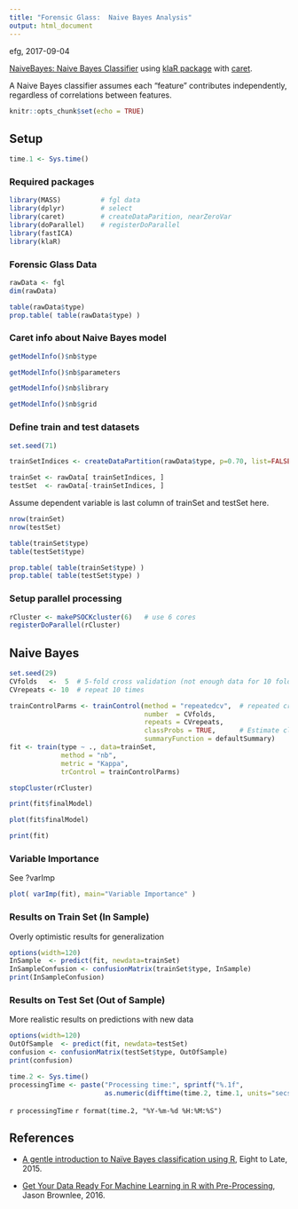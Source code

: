 ```yaml
---
title: "Forensic Glass:  Naive Bayes Analysis"
output: html_document
---
```


efg, 2017-09-04

[NaiveBayes: Naive Bayes Classifier](https://rdrr.io/cran/klaR/man/NaiveBayes.html) using [klaR package](https://cran.r-project.org/web/packages/klaR/klaR.pdf) with [caret](http://topepo.github.io/caret/index.html).

A Naive Bayes classifier assumes each "feature" contributes independently, regardless of correlations between features.

```r
knitr::opts_chunk$set(echo = TRUE)
```

## Setup

```r
time.1 <- Sys.time()
```

### Required packages

```r
library(MASS)          # fgl data
library(dplyr)         # select
library(caret)         # createDataParition, nearZeroVar
library(doParallel)    # registerDoParallel  
library(fastICA)
library(klaR)
```

### Forensic Glass Data

```r
rawData <- fgl
dim(rawData)
```

```r
table(rawData$type)
prop.table( table(rawData$type) )
```

### Caret info about Naive Bayes model

```r
getModelInfo()$nb$type
```

```r
getModelInfo()$nb$parameters
```

```r
getModelInfo()$nb$library
```

```r
getModelInfo()$nb$grid
```

### Define train and test datasets

```r
set.seed(71)

trainSetIndices <- createDataPartition(rawData$type, p=0.70, list=FALSE)

trainSet <- rawData[ trainSetIndices, ]
testSet  <- rawData[-trainSetIndices, ]
```

Assume dependent variable is last column of trainSet and testSet here.

```r
nrow(trainSet)
nrow(testSet)
```


```r
table(trainSet$type) 
table(testSet$type)
```


```r
prop.table( table(trainSet$type) )
prop.table( table(testSet$type) )
```

### Setup parallel processing

```r
rCluster <- makePSOCKcluster(6)   # use 6 cores
registerDoParallel(rCluster)  
```


## Naive Bayes

```r
set.seed(29)
CVfolds   <-  5  # 5-fold cross validation (not enough data for 10 fold here)
CVrepeats <- 10  # repeat 10 times

trainControlParms <- trainControl(method = "repeatedcv",  # repeated cross validation
                                  number  = CVfolds,    
                                  repeats = CVrepeats,
                                  classProbs = TRUE,      # Estimate class probabilities
                                  summaryFunction = defaultSummary)
fit <- train(type ~ ., data=trainSet,
             method = "nb", 
             metric = "Kappa",
             trControl = trainControlParms)

stopCluster(rCluster)
```

```r
print(fit$finalModel)
```

```r
plot(fit$finalModel)
```

```r
print(fit)
```

### Variable Importance

See ?varImp

```r
plot( varImp(fit), main="Variable Importance" )
```

### Results on Train Set (In Sample)

Overly optimistic results for generalization

```r
options(width=120)
InSample  <- predict(fit, newdata=trainSet)
InSampleConfusion <- confusionMatrix(trainSet$type, InSample)
print(InSampleConfusion)   
```

### Results on Test Set (Out of Sample)

More realistic results on predictions with new data

```r
options(width=120)
OutOfSample  <- predict(fit, newdata=testSet)
confusion <- confusionMatrix(testSet$type, OutOfSample)
print(confusion)   
```

```r
time.2 <- Sys.time()
processingTime <- paste("Processing time:", sprintf("%.1f",
                        as.numeric(difftime(time.2, time.1, units="secs"))), "sec\n")
```

`r processingTime`
`r format(time.2, "%Y-%m-%d %H:%M:%S")`   

## References

* [A gentle introduction to Naïve Bayes classification using R](https://eight2late.wordpress.com/2015/11/06/a-gentle-introduction-to-naive-bayes-classification-using-r/), Eight to Late, 2015.

* [Get Your Data Ready For Machine Learning in R with Pre-Processing](https://machinelearningmastery.com/pre-process-your-dataset-in-r/), Jason Brownlee, 2016.

